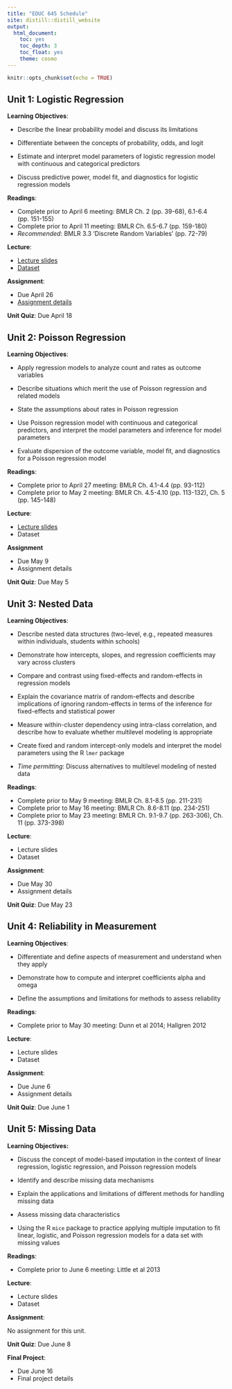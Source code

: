 ```yaml
---
title: "EDUC 645 Schedule"
site: distill::distill_website
output:
  html_document:
    toc: yes
    toc_depth: 3
    toc_float: yes
    theme: cosmo
---
```


```r
knitr::opts_chunk$set(echo = TRUE)
```

## Unit 1: Logistic Regression

**Learning Objectives**: 

- Describe the linear probability model and discuss its limitations

- Differentiate between the concepts of probability, odds, and logit

- Estimate and interpret model parameters of logistic regression model with continuous and categorical predictors

- Discuss predictive power, model fit, and diagnostics for logistic regression models

**Readings**:

 * Complete prior to April 6 meeting: BMLR Ch. 2 (pp. 39-68), 6.1-6.4 (pp. 151-155)
 * Complete prior to April 11 meeting: BMLR Ch. 6.5-6.7 (pp. 159-180)
 * *Recommended*: BMLR 3.3 ‘Discrete Random Variables’ (pp. 72-79)

**Lecture**:

 * [Lecture slides](./slides/EDUC645_logistic_regression_Sp23.html)
 * [Dataset](./data/NHANES_data1112.RData)

**Assignment**:

 * Due April 26
 * [Assignment details](./assignments/assignment01_Sp23.html)
 
**Unit Quiz**: Due April 18

## Unit 2: Poisson Regression

**Learning Objectives**: 

- Apply regression models to analyze count and rates as outcome variables

-	Describe situations which merit the use of Poisson regression and related models

-	State the assumptions about rates in Poisson regression

- Use Poisson regression model with continuous and categorical predictors, and interpret the model parameters and inference for model parameters

- Evaluate dispersion of the outcome variable, model fit, and diagnostics for a Poisson regression model

**Readings**: 

 * Complete prior to April 27 meeting: BMLR Ch. 4.1-4.4 (pp. 93-112)
 * Complete prior to May 2 meeting: BMLR Ch. 4.5-4.10 (pp. 113-132), Ch. 5 (pp. 145-148)
 
**Lecture**:

 * [Lecture slides](./slides/EDUC645_poisson_regression_Sp23.html)
 * Dataset

**Assignment**

 * Due May 9
 * Assignment details
 
**Unit Quiz**: Due May 5

## Unit 3: Nested Data

**Learning Objectives**: 

- Describe nested data structures (two-level, e.g., repeated measures within individuals, students within schools)

- Demonstrate how intercepts, slopes, and regression coefficients may vary across clusters

- Compare and contrast using fixed-effects and random-effects in regression models

- Explain the covariance matrix of random-effects and describe implications of ignoring random-effects in terms of the inference for fixed-effects and statistical power

- Measure within-cluster dependency using intra-class correlation, and describe how to evaluate whether multilevel modeling is appropriate

- Create fixed and random intercept-only models and interpret the model parameters using the R `lmer` package

- *Time permitting*: Discuss alternatives to multilevel modeling of nested data

**Readings**: 
 
 * Complete prior to May 9 meeting: BMLR Ch. 8.1-8.5 (pp. 211-231)
 * Complete prior to May 16 meeting: BMLR Ch. 8.6-8.11 (pp. 234-251)
 * Complete prior to May 23 meeting: BMLR Ch. 9.1-9.7 (pp. 263-306), Ch. 11 (pp. 373-398)
 
**Lecture**:

 * Lecture slides
 * Dataset 

**Assignment**:

 * Due May 30
 * Assignment details
 
**Unit Quiz**: Due May 23

## Unit 4: Reliability in Measurement

**Learning Objectives**: 

- Differentiate and define aspects of measurement and understand when they apply

- Demonstrate how to compute and interpret coefficients alpha and omega

- Define the assumptions and limitations for methods to assess reliability

**Readings**: 

 * Complete prior to May 30 meeting: Dunn et al 2014; Hallgren 2012

**Lecture**:

 * Lecture slides 
 * Dataset
 
**Assignment**:

 * Due June 6
 * Assignment details
 
**Unit Quiz**: Due June 1

## Unit 5: Missing Data

**Learning Objectives:** 

- Discuss the concept of model-based imputation in the context of linear regression, logistic regression, and Poisson regression models

- Identify and describe missing data mechanisms

- Explain the applications and limitations of different methods for handling missing data

- Assess missing data characteristics 

- Using the R `mice` package to practice applying multiple imputation to fit linear, logistic, and Poisson regression models for a data set with missing values

**Readings**: 

 * Complete prior to June 6 meeting: Little et al 2013

**Lecture**:

 * Lecture slides 
 * Dataset
 
**Assignment**:

No assignment for this unit.

**Unit Quiz**: Due June 8

**Final Project**:

 * Due June 16
 * Final project details
